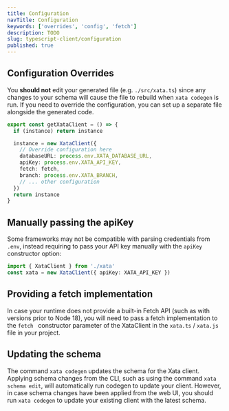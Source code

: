 ```yaml
---
title: Configuration
navTitle: Configuration
keywords: ['overrides', 'config', 'fetch']
description: TODO
slug: typescript-client/configuration
published: true
---
```


## Configuration Overrides

You **should not** edit your generated file (e.g. `./src/xata.ts`) since any changes to your schema will cause the file to rebuild when `xata codegen` is run. If you need to override the configuration, you can set up a separate file alongside the generated code.

```ts
export const getXataClient = () => {
  if (instance) return instance

  instance = new XataClient({
    // Override configuration here
    databaseURL: process.env.XATA_DATABASE_URL,
    apiKey: process.env.XATA_API_KEY,
    fetch: fetch,
    branch: process.env.XATA_BRANCH,
    // ... other configuration
  })
  return instance
}
```

## Manually passing the apiKey

Some frameworks may not be compatible with parsing credentials from `.env`, instead requiring to pass your API key manually with the `apiKey` constructor option:

```ts
import { XataClient } from './xata'
const xata = new XataClient({ apiKey: XATA_API_KEY })
```

## Providing a fetch implementation

In case your runtime does not provide a built-in Fetch API (such as with versions prior to Node 18), you will need to pass a fetch implementation to the `fetch ` constructor parameter of the XataClient in the `xata.ts` / `xata.js `file in your project.

## Updating the schema

The command `xata codegen` updates the schema for the Xata client. Applying schema changes from the CLI, such as using the command `xata schema edit`, will automatically run codegen to update your client. However, in case schema changes have been applied from the web UI, you should run `xata codegen` to update your existing client with the latest schema.
